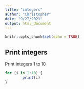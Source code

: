 ```yaml
---
title: "integers"
author: "Christopher"
date: "9/27/2021"
output: html_document
---
```


```r
knitr::opts_chunk$set(echo = TRUE)
```

## Print integers

Print integers 1 to 10

```r
for (i in 1:10) {
        print(i)
}
```

